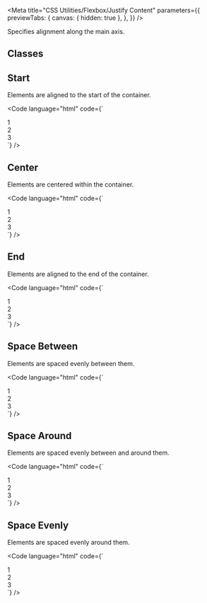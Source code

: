 
<Meta
  title="CSS Utilities/Flexbox/Justify Content"
  parameters={{
    previewTabs: {
      canvas: { hidden: true },
    },
  }}
/>

<Banner label="Justify Content" section="CSS Utilities" color="yellow" puzzle />

<Lead>Specifies alignment along the main axis.</Lead>

## Classes

<CssFlexboxJustifyContent />

## Start

Elements are aligned to the start of the container.

<Code
  language="html"
  code={`
<div class="flex justify-content-start flex-flex-wrap gap-normal">
    <div class="bg-green radius-normal p-normal">1</div>
    <div class="bg-green radius-normal p-normal">2</div>
    <div class="bg-green radius-normal p-normal">3</div>
</div>
`}
/>


## Center

Elements are centered within the container.

<Code
  language="html"
  code={`
<div class="flex justify-content-center flex-flex-wrap gap-normal">
    <div class="bg-green radius-normal p-normal">1</div>
    <div class="bg-green radius-normal p-normal">2</div>
    <div class="bg-green radius-normal p-normal">3</div>
</div>
`}
/>

## End

Elements are aligned to the end of the container.

<Code
  language="html"
  code={`
<div class="flex justify-content-end flex-flex-wrap gap-normal">
    <div class="bg-green radius-normal p-normal">1</div>
    <div class="bg-green radius-normal p-normal">2</div>
    <div class="bg-green radius-normal p-normal">3</div>
</div>
`}
/>

## Space Between

Elements are spaced evenly between them.

<Code
  language="html"
  code={`
<div class="flex justify-content-space-between flex-flex-wrap gap-normal">
    <div class="bg-green radius-normal p-normal">1</div>
    <div class="bg-green radius-normal p-normal">2</div>
    <div class="bg-green radius-normal p-normal">3</div>
</div>
`}
/>

## Space Around

Elements are spaced evenly between and around them.

<Code
  language="html"
  code={`
<div class="flex justify-content-space-around flex-flex-wrap gap-normal">
    <div class="bg-green radius-normal p-normal">1</div>
    <div class="bg-green radius-normal p-normal">2</div>
    <div class="bg-green radius-normal p-normal">3</div>
</div>
`}
/>

## Space Evenly

Elements are spaced evenly around them.

<Code
  language="html"
  code={`
<div class="flex justify-content-space-evenly flex-flex-wrap gap-normal">
    <div class="bg-green radius-normal p-normal">1</div>
    <div class="bg-green radius-normal p-normal">2</div>
    <div class="bg-green radius-normal p-normal">3</div>
</div>
`}
/>

<Footer>
  <LinkCards>
    <LinkCard
      pageTitle="Foundation/Grid"
      description="The Baloise Design System grid system is a fully responsive and 12 column layout system with six default breakpoints and five container layouts"
    />
    <LinkCard
      pageTitle="Tokens/Overview"
      description="Design tokens serve as the definitive source for naming and storing design choices."
    />
  </LinkCards>
</Footer>
